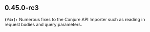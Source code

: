 ## 0.45.0-rc3
**`(fix):`** Numerous fixes to the Conjure API Importer such as reading in request bodies and query parameters.


